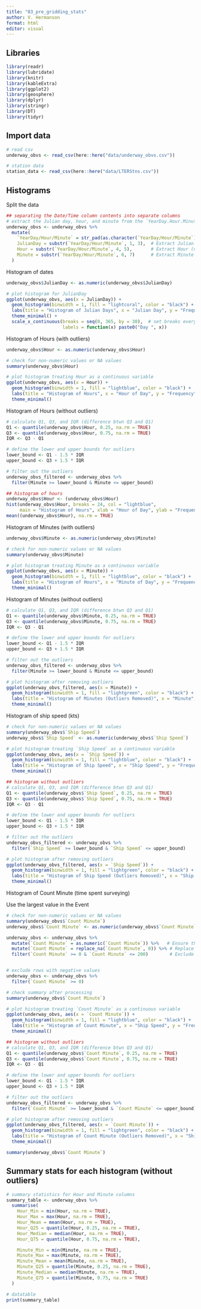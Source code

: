 ```yaml
---
title: "03_pre_gridding_stats"
author: V. Hermanson
format: html
editor: visual
---
```


## Libraries

```r
library(readr)
library(lubridate)
library(knitr)
library(kableExtra)
library(ggplot2)
library(geosphere)
library(dplyr)
library(stringr)
library(DT)
library(tidyr)
```

## Import data

```r
# read csv
underway_obvs <- read_csv(here::here("data/underway_obvs.csv"))

# station data
station_data <- read_csv(here::here("data/LTERStns.csv"))
```

## Histograms

Split the data

```r

## separating the Date/Time column contents into separate columns
# extract the Julian day, hour, and minute from the `YearDay.Hour.Minute column
underway_obvs <- underway_obvs %>%
  mutate(
    `YearDay/Hour/Minute` = str_pad(as.character(`YearDay/Hour/Minute`), width = 7, pad = "0"),  # Ensure 7 characters
    JulianDay = substr(`YearDay/Hour/Minute`, 1, 3),  # Extract Julian Day (first 3 characters)
    Hour = substr(`YearDay/Hour/Minute`, 4, 5),       # Extract Hour (next 2 characters)
    Minute = substr(`YearDay/Hour/Minute`, 6, 7)      # Extract Minute (last 2 characters)
  )
```

Histogram of dates

```r
underway_obvs$JulianDay <- as.numeric(underway_obvs$JulianDay)

# plot histogram for JulianDay
ggplot(underway_obvs, aes(x = JulianDay)) + 
  geom_histogram(binwidth = 1, fill = "lightcoral", color = "black") +
  labs(title = "Histogram of Julian Days", x = "Julian Day", y = "Frequency") +
  theme_minimal() +
  scale_x_continuous(breaks = seq(0, 365, by = 30),  # set breaks every 30 days
                     labels = function(x) paste0("Day ", x))  
```

Histogram of Hours (with outliers)

```r
underway_obvs$Hour <- as.numeric(underway_obvs$Hour)

# check for non-numeric values or NA values
summary(underway_obvs$Hour)

# plot histogram treating Hour as a continuous variable
ggplot(underway_obvs, aes(x = Hour)) +
  geom_histogram(binwidth = 1, fill = "lightblue", color = "black") +
  labs(title = "Histogram of Hours", x = "Hour of Day", y = "Frequency") +
  theme_minimal()
```

Histogram of Hours (without outliers)

```r
# calculate Q1, Q3, and IQR (difference btwn Q3 and Q1)
Q1 <- quantile(underway_obvs$Hour, 0.25, na.rm = TRUE)
Q3 <- quantile(underway_obvs$Hour, 0.75, na.rm = TRUE)
IQR <- Q3 - Q1

# define the lower and upper bounds for outliers
lower_bound <- Q1 - 1.5 * IQR
upper_bound <- Q3 + 1.5 * IQR

# filter out the outliers
underway_obvs_filtered <- underway_obvs %>%
  filter(Minute >= lower_bound & Minute <= upper_bound)

## histogram of hours
underway_obvs$Hour <- (underway_obvs$Hour)
hist(underway_obvs$Hour, breaks = 24, col = "lightblue", 
     main = "Histogram of Hours", xlab = "Hour of Day", ylab = "Frequency")
mean((underway_obvs$Hour), na.rm = TRUE)
```

Histogram of Minutes (with outliers)

```r
underway_obvs$Minute <- as.numeric(underway_obvs$Minute)

# check for non-numeric values or NA values
summary(underway_obvs$Minute)

# plot histogram treating Minute as a continuous variable
ggplot(underway_obvs, aes(x = Minute)) +
  geom_histogram(binwidth = 1, fill = "lightblue", color = "black") +
  labs(title = "Histogram of Hours", x = "Minute of Day", y = "Frequency") +
  theme_minimal()
```

Histogram of Minutes (without outliers)

```r
# calculate Q1, Q3, and IQR (difference btwn Q3 and Q1)
Q1 <- quantile(underway_obvs$Minute, 0.25, na.rm = TRUE)
Q3 <- quantile(underway_obvs$Minute, 0.75, na.rm = TRUE)
IQR <- Q3 - Q1

# define the lower and upper bounds for outliers
lower_bound <- Q1 - 1.5 * IQR
upper_bound <- Q3 + 1.5 * IQR

# filter out the outliers
underway_obvs_filtered <- underway_obvs %>%
  filter(Minute >= lower_bound & Minute <= upper_bound)

# plot histogram after removing outliers
ggplot(underway_obvs_filtered, aes(x = Minute)) + 
  geom_histogram(binwidth = 1, fill = "lightgreen", color = "black") +
  labs(title = "Histogram of Minutes (Outliers Removed)", x = "Minute", y = "Frequency") +
  theme_minimal()
```

Histogram of ship speed (kts)

```r
# check for non-numeric values or NA values
summary(underway_obvs$`Ship Speed`)
underway_obvs$`Ship Speed` <- as.numeric(underway_obvs$`Ship Speed`)

# plot histogram treating `Ship Speed` as a continuous variable
ggplot(underway_obvs, aes(x = `Ship Speed`)) +
  geom_histogram(binwidth = 1, fill = "lightblue", color = "black") +
  labs(title = "Histogram of Ship Speed", x = "Ship Speed", y = "Frequency") +
  theme_minimal()

## histogram without outliers
# calculate Q1, Q3, and IQR (difference btwn Q3 and Q1)
Q1 <- quantile(underway_obvs$`Ship Speed`, 0.25, na.rm = TRUE)
Q3 <- quantile(underway_obvs$`Ship Speed`, 0.75, na.rm = TRUE)
IQR <- Q3 - Q1

# define the lower and upper bounds for outliers
lower_bound <- Q1 - 1.5 * IQR
upper_bound <- Q3 + 1.5 * IQR

# filter out the outliers
underway_obvs_filtered <- underway_obvs %>%
  filter(`Ship Speed` >= lower_bound & `Ship Speed` <= upper_bound)

# plot histogram after removing outliers
ggplot(underway_obvs_filtered, aes(x = `Ship Speed`)) + 
  geom_histogram(binwidth = 1, fill = "lightgreen", color = "black") +
  labs(title = "Histogram of Ship Speed (Outliers Removed)", x = "Ship Speed", y = "Frequency") +
  theme_minimal()

```

Histogram of Count Minute (time spent surveying)

Use the largest value in the Event

```r
# check for non-numeric values or NA values
summary(underway_obvs$`Count Minute`)
underway_obvs$`Count Minute` <- as.numeric(underway_obvs$`Count Minute`)

underway_obvs <- underway_obvs %>%
  mutate(`Count Minute` = as.numeric(`Count Minute`)) %>%   # Ensure the column is numeric
  mutate(`Count Minute` = replace_na(`Count Minute`, 0)) %>% # Replace NAs with 0
  filter(`Count Minute` >= 0 & `Count Minute` <= 200)        # Exclude negative values and values > 200


# exclude rows with negative values
underway_obvs <- underway_obvs %>%
  filter(`Count Minute` >= 0)

# check summary after processing
summary(underway_obvs$`Count Minute`)

# plot histogram treating `Count Minute` as a continuous variable
ggplot(underway_obvs, aes(x = `Count Minute`)) +
  geom_histogram(binwidth = 1, fill = "lightblue", color = "black") +
  labs(title = "Histogram of Count Minute", x = "Ship Speed", y = "Frequency") +
  theme_minimal()

## histogram without outliers
# calculate Q1, Q3, and IQR (difference btwn Q3 and Q1)
Q1 <- quantile(underway_obvs$`Count Minute`, 0.25, na.rm = TRUE)
Q3 <- quantile(underway_obvs$`Count Minute`, 0.75, na.rm = TRUE)
IQR <- Q3 - Q1

# define the lower and upper bounds for outliers
lower_bound <- Q1 - 1.5 * IQR
upper_bound <- Q3 + 1.5 * IQR

# filter out the outliers
underway_obvs_filtered <- underway_obvs %>%
  filter(`Count Minute` >= lower_bound & `Count Minute` <= upper_bound)

# plot histogram after removing outliers
ggplot(underway_obvs_filtered, aes(x = `Count Minute`)) + 
  geom_histogram(binwidth = 1, fill = "lightgreen", color = "black") +
  labs(title = "Histogram of Count Minute (Outliers Removed)", x = "Ship Speed", y = "Frequency") +
  theme_minimal()

summary(underway_obvs$`Count Minute`)
```

## Summary stats for each histogram (without outliers)

```r
# summary statistics for Hour and Minute columns
summary_table <- underway_obvs %>%
  summarise(
    Hour_Min = min(Hour, na.rm = TRUE),
    Hour_Max = max(Hour, na.rm = TRUE),
    Hour_Mean = mean(Hour, na.rm = TRUE),
    Hour_Q25 = quantile(Hour, 0.25, na.rm = TRUE),
    Hour_Median = median(Hour, na.rm = TRUE),
    Hour_Q75 = quantile(Hour, 0.75, na.rm = TRUE),

    Minute_Min = min(Minute, na.rm = TRUE),
    Minute_Max = max(Minute, na.rm = TRUE),
    Minute_Mean = mean(Minute, na.rm = TRUE),
    Minute_Q25 = quantile(Minute, 0.25, na.rm = TRUE),
    Minute_Median = median(Minute, na.rm = TRUE),
    Minute_Q75 = quantile(Minute, 0.75, na.rm = TRUE)
  )

# datatable
print(summary_table)



```

